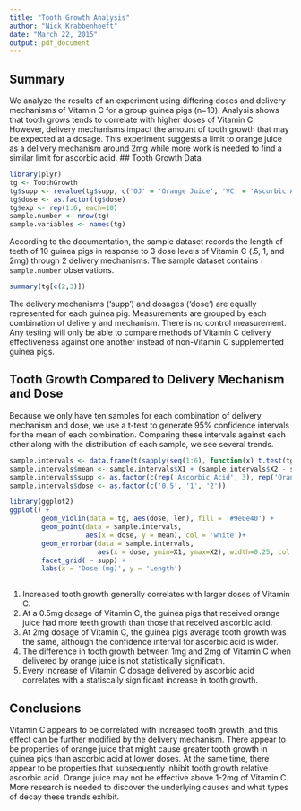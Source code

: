 ```yaml
---
title: "Tooth Growth Analysis"
author: "Nick Krabbenhoeft"
date: "March 22, 2015"
output: pdf_document
---
```


## Summary
We analyze the results of an experiment using differing doses and delivery mechanisms of Vitamin C for a group guinea pigs (n=10). Analysis shows that tooth grows tends to correlate with higher doses of Vitamin C. However, delivery mechanisms impact the amount of tooth growth that may be expected at a dosage. This experiment suggests a limit to orange juice as a delivery mechanism around 2mg while more work is needed to find a similar limit for ascorbic acid.
## Tooth Growth Data
```r
library(plyr)
tg <- ToothGrowth
tg$supp <- revalue(tg$supp, c('OJ' = 'Orange Juice', 'VC' = 'Ascorbic Acid'))
tg$dose <- as.factor(tg$dose)
tg$exp <- rep(1:6, each=10)
sample.number <- nrow(tg)
sample.variables <- names(tg)
```

According to the documentation, the sample dataset records the length of teeth of 10 guinea pigs in response to 3 dose levels of Vitamin C (.5, 1, and 2mg) through 2 delivery mechanisms. The sample dataset contains `r sample.number` observations.

```r
summary(tg[c(2,3)])
```

The delivery mechanisms ('supp') and dosages ('dose') are equally represented for each guinea pig. Measurements are grouped by each combination of delivery and mechanism. There is no control measurement. Any testing will only be able to compare methods of Vitamin C delivery effectiveness against one another instead of non-Vitamin C supplemented guinea pigs.


## Tooth Growth Compared to Delivery Mechanism and Dose
Because we only have ten samples for each combination of delivery mechanism and dose, we use a t-test to generate 95% confidence intervals for the mean of each combination. Comparing these intervals against each other along with the distribution of each sample, we see several trends.

```r

sample.intervals <- data.frame(t(sapply(seq(1:6), function(x) t.test(tg$len[tg$exp ==x ])$conf)))
sample.intervals$mean <- sample.intervals$X1 + (sample.intervals$X2 - sample.intervals$X1)/2
sample.intervals$supp <- as.factor(c(rep('Ascorbic Acid', 3), rep('Orange Juice', 3) ))
sample.intervals$dose <- as.factor(c('0.5', '1', '2'))

library(ggplot2)
ggplot() +
        geom_violin(data = tg, aes(dose, len), fill = '#9e0e40') +
        geom_point(data = sample.intervals,
                   aes(x = dose, y = mean), col = 'white')+
        geom_errorbar(data = sample.intervals,
                      aes(x = dose, ymin=X1, ymax=X2), width=0.25, col = 'white') +
        facet_grid( ~ supp) +
        labs(x = 'Dose (mg)', y = 'Length')
        

```

1. Increased tooth growth generally correlates with larger doses of Vitamin C.
2. At a 0.5mg dosage of Vitamin C, the guinea pigs that received orange juice had more teeth growth than those that received ascorbic acid.
3. At 2mg dosage of Vitamin C, the guinea pigs average tooth growth was the same, although the confidence interval for ascorbic acid is wider.
4. The difference in tooth growth between 1mg and 2mg of Vitamin C when delivered by orange juice is not statistically significatn.
5. Every increase of Vitamin C dosage delivered by ascorbic acid correlates with a statiscally significant increase in tooth growth.

## Conclusions
Vitamin C appears to be correlated with increased tooth growth, and this effect can be further modified by the delivery mechanism. There appear to be properties of orange juice that might cause greater tooth growth in guinea pigs than ascorbic acid at lower doses. At the same time, there appear to be properties that subsequently inhibit tooth growth relative ascorbic acid. Orange juice may not be effective above 1-2mg of Vitamin C. More research is needed to discover the underlying causes and what types of decay these trends exhibit.
